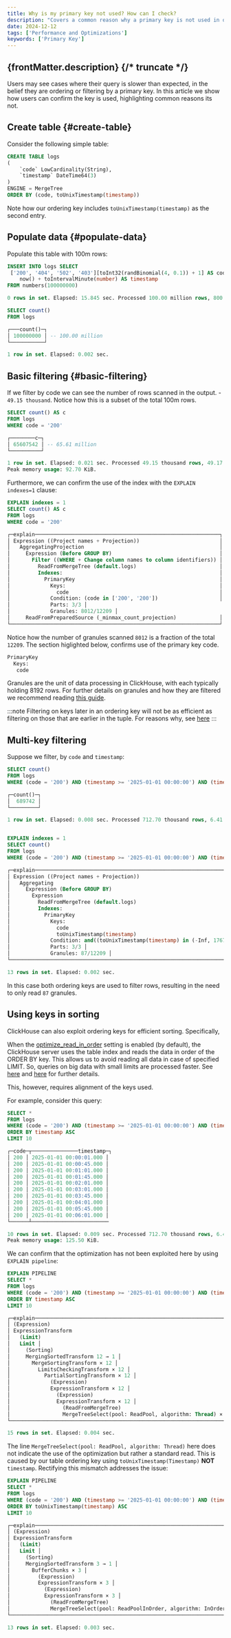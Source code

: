 ```yaml
---
title: Why is my primary key not used? How can I check?
description: "Covers a common reason why a primary key is not used in ordering and how we can confirm"
date: 2024-12-12
tags: ['Performance and Optimizations']
keywords: ['Primary Key']
---
```


{frontMatter.description}
{/* truncate */}
---

Users may see cases where their query is slower than expected, in the belief they are ordering or filtering by a primary key. In this article we show how users can confirm the key is used, highlighting common reasons its not.

## Create table {#create-table}

Consider the following simple table:

```sql
CREATE TABLE logs
(
    `code` LowCardinality(String),
    `timestamp` DateTime64(3)
)
ENGINE = MergeTree
ORDER BY (code, toUnixTimestamp(timestamp))
```

Note how our ordering key includes `toUnixTimestamp(timestamp)` as the second entry. 

## Populate data {#populate-data}

Populate this table with 100m rows:

```sql
INSERT INTO logs SELECT
 ['200', '404', '502', '403'][toInt32(randBinomial(4, 0.1)) + 1] AS code,
    now() + toIntervalMinute(number) AS timestamp
FROM numbers(100000000)

0 rows in set. Elapsed: 15.845 sec. Processed 100.00 million rows, 800.00 MB (6.31 million rows/s., 50.49 MB/s.)

SELECT count()
FROM logs

┌───count()─┐
│ 100000000 │ -- 100.00 million
└───────────┘

1 row in set. Elapsed: 0.002 sec.
```

## Basic filtering {#basic-filtering}

If we filter by code we can see the number of rows scanned in the output. - `49.15 thousand`. Notice how this is a subset of the total 100m rows.

```sql
SELECT count() AS c
FROM logs
WHERE code = '200'

┌────────c─┐
│ 65607542 │ -- 65.61 million
└──────────┘

1 row in set. Elapsed: 0.021 sec. Processed 49.15 thousand rows, 49.17 KB (2.34 million rows/s., 2.34 MB/s.)
Peak memory usage: 92.70 KiB.
```

Furthermore, we can confirm the use of the index with the `EXPLAIN indexes=1` clause:

```sql
EXPLAIN indexes = 1
SELECT count() AS c
FROM logs
WHERE code = '200'

┌─explain────────────────────────────────────────────────────────────┐
│ Expression ((Project names + Projection))                          │
│   AggregatingProjection                                            │
│     Expression (Before GROUP BY)                                   │
│       Filter ((WHERE + Change column names to column identifiers)) │
│         ReadFromMergeTree (default.logs)                           │
│         Indexes:                                                   │
│           PrimaryKey                                               │
│             Keys:                                                  │
│               code                                                 │
│             Condition: (code in ['200', '200'])                    │
│             Parts: 3/3 │
│             Granules: 8012/12209 │
│     ReadFromPreparedSource (_minmax_count_projection)              │
└────────────────────────────────────────────────────────────────────┘
```

Notice how the number of granules scanned `8012` is a fraction of the total `12209`. The section higlighted below, confirms use of the primary key code.

```bash
PrimaryKey
  Keys: 
   code 
```

Granules are the unit of data processing in ClickHouse, with each typically holding 8192 rows. For further details on granules and how they are filtered we recommend reading [this guide](/docs/en/optimize/sparse-primary-indexes#mark-files-are-used-for-locating-granules).

:::note
Filtering on keys later in an ordering key will not be as efficient as filtering on those that are earlier in the tuple. For reasons why, see [here](/docs/en/optimize/sparse-primary-indexes#secondary-key-columns-can-not-be-inefficient)
:::

## Multi-key filtering

Suppose we filter, by `code` and `timestamp`:

```sql
SELECT count()
FROM logs
WHERE (code = '200') AND (timestamp >= '2025-01-01 00:00:00') AND (timestamp <= '2026-01-01 00:00:00')

┌─count()─┐
│  689742 │
└─────────┘

1 row in set. Elapsed: 0.008 sec. Processed 712.70 thousand rows, 6.41 MB (88.92 million rows/s., 799.27 MB/s.)


EXPLAIN indexes = 1
SELECT count()
FROM logs
WHERE (code = '200') AND (timestamp >= '2025-01-01 00:00:00') AND (timestamp <= '2026-01-01 00:00:00')

┌─explain───────────────────────────────────────────────────────────────────────────────────────────────────────────────────────────────────────────────────────────┐
│ Expression ((Project names + Projection))                                                                                                                         │
│   Aggregating                                                                                                                                                     │
│     Expression (Before GROUP BY)                                                                                                                                  │
│       Expression                                                                                                                                                  │
│         ReadFromMergeTree (default.logs)                                                                                                                          │
│         Indexes:                                                                                                                                                  │
│           PrimaryKey                                                                                                                                              │
│             Keys:                                                                                                                                                 │
│               code                                                                                                                                                │
│               toUnixTimestamp(timestamp)                                                                                                                          │
│             Condition: and((toUnixTimestamp(timestamp) in (-Inf, 1767225600]), and((toUnixTimestamp(timestamp) in [1735689600, +Inf)), (code in ['200', '200']))) │
│             Parts: 3/3 │
│             Granules: 87/12209 │
└───────────────────────────────────────────────────────────────────────────────────────────────────────────────────────────────────────────────────────────────────┘

13 rows in set. Elapsed: 0.002 sec.

```

In this case both ordering keys are used to filter rows, resulting in the need to only read `87` granules.

## Using keys in sorting

ClickHouse can also exploit ordering keys for efficient sorting. Specifically,

When the [optimize_read_in_order](/docs/en/sql-reference/statements/select/order-by#optimization-of-data-reading) setting is enabled (by default), the ClickHouse server uses the table index and reads the data in order of the ORDER BY key. This allows us to avoid reading all data in case of specified LIMIT. So, queries on big data with small limits are processed faster. See [here](/docs/en/sql-reference/statements/select/order-by#optimization-of-data-reading) and [here](/docs/knowledgebase/async_vs_optimize_read_in_order#what-about-optimize_read_in_order) for further details.

This, however, requires alignment of the keys used.

For example, consider this query:

```sql
SELECT *
FROM logs
WHERE (code = '200') AND (timestamp >= '2025-01-01 00:00:00') AND (timestamp <= '2026-01-01 00:00:00')
ORDER BY timestamp ASC
LIMIT 10

┌─code─┬───────────────timestamp─┐
│ 200 │ 2025-01-01 00:00:01.000 │
│ 200 │ 2025-01-01 00:00:45.000 │
│ 200 │ 2025-01-01 00:01:01.000 │
│ 200 │ 2025-01-01 00:01:45.000 │
│ 200 │ 2025-01-01 00:02:01.000 │
│ 200 │ 2025-01-01 00:03:01.000 │
│ 200 │ 2025-01-01 00:03:45.000 │
│ 200 │ 2025-01-01 00:04:01.000 │
│ 200 │ 2025-01-01 00:05:45.000 │
│ 200 │ 2025-01-01 00:06:01.000 │
└──────┴─────────────────────────

10 rows in set. Elapsed: 0.009 sec. Processed 712.70 thousand rows, 6.41 MB (80.13 million rows/s., 720.27 MB/s.)
Peak memory usage: 125.50 KiB.
```

We can confirm that the optimization has not been exploited here by using `EXPLAIN pipeline`:

```sql
EXPLAIN PIPELINE
SELECT *
FROM logs
WHERE (code = '200') AND (timestamp >= '2025-01-01 00:00:00') AND (timestamp <= '2026-01-01 00:00:00')
ORDER BY timestamp ASC
LIMIT 10

┌─explain───────────────────────────────────────────────────────────────────────┐
│ (Expression)                                                                  │
│ ExpressionTransform                                                           │
│   (Limit)                                                                     │
│   Limit │
│     (Sorting)                                                                 │
│     MergingSortedTransform 12 → 1 │
│       MergeSortingTransform × 12 │
│         LimitsCheckingTransform × 12 │
│           PartialSortingTransform × 12 │
│             (Expression)                                                      │
│             ExpressionTransform × 12 │
│               (Expression)                                                    │
│               ExpressionTransform × 12 │
│                 (ReadFromMergeTree)                                           │
│                 MergeTreeSelect(pool: ReadPool, algorithm: Thread) × 12 0 → 1 │
└───────────────────────────────────────────────────────────────────────────────┘

15 rows in set. Elapsed: 0.004 sec.
```

The line `MergeTreeSelect(pool: ReadPool, algorithm: Thread)` here does not indicate the use of the optimization but rather a standard read. This is caused by our table ordering key using `toUnixTimestamp(Timestamp)` **NOT** `timestamp`.  Rectifying this mismatch addresses the issue:

```sql
EXPLAIN PIPELINE
SELECT *
FROM logs
WHERE (code = '200') AND (timestamp >= '2025-01-01 00:00:00') AND (timestamp <= '2026-01-01 00:00:00')
ORDER BY toUnixTimestamp(timestamp) ASC
LIMIT 10

┌─explain──────────────────────────────────────────────────────────────────────────┐
│ (Expression)                                                                     │
│ ExpressionTransform                                                              │
│   (Limit)                                                                        │
│   Limit │
│     (Sorting)                                                                    │
│     MergingSortedTransform 3 → 1 │
│       BufferChunks × 3 │
│         (Expression)                                                             │
│         ExpressionTransform × 3 │
│           (Expression)                                                           │
│           ExpressionTransform × 3 │
│             (ReadFromMergeTree)                                                  │
│             MergeTreeSelect(pool: ReadPoolInOrder, algorithm: InOrder) × 3 0 → 1 │
└──────────────────────────────────────────────────────────────────────────────────┘

13 rows in set. Elapsed: 0.003 sec.
```
